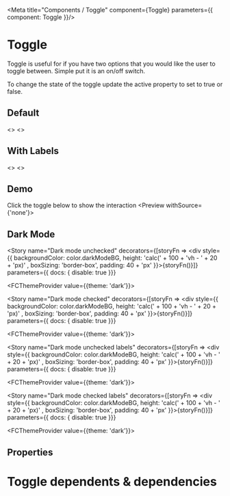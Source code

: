 
<Meta title="Components / Toggle" component={Toggle} parameters={{ component: Toggle }}/>

# Toggle

Toggle is useful for if you have two options that you would like the user to toggle between.  Simple put it is an on/off switch.
 
To change the state of the toggle update the active property to set to true or false.

## Default
<Preview>
    <Story name="Toggle Unchecked" parameters={{ decorators: [withKnobs]}}>
    <>
    <Toggle aria-label="toggle"/>
    </>
    </Story>
</Preview>

<Preview>
    <Story name="Toggle Checked" parameters={{ decorators: [withKnobs]}}>
    <>
    <Toggle active aria-label="toggle"/>
    </>
    </Story>
</Preview> 

## With Labels
<Preview>
    <Story name="Toggle Unchecked Labeled" parameters={{ decorators: [withKnobs]}}>
    <>
    <Toggle showLabels aria-label="toggle"/>
    </>
    </Story>
</Preview>

<Preview>
    <Story name="Toggle Checked Labeled" parameters={{ decorators: [withKnobs]}}>
    <>
    <Toggle active showLabels aria-label="toggle"/>
    </>
    </Story>
</Preview>


## Demo

Click the toggle below to show the interaction
<Preview withSource={'none'}>
<ToggleDemo  />
</Preview>

## Dark Mode

<ToggleDark />


<Story
  name="Dark mode unchecked"
  decorators={[storyFn => <div style={{ backgroundColor: color.darkModeBG, height: 'calc(' + 100 + 'vh - ' + 20 + 'px)' , boxSizing: 'border-box', padding: 40 + 'px' }}>{storyFn()}</div>]}
  parameters={{ docs: { disable: true }}}
>
  <FCThemeProvider value={{theme: 'dark'}}>
    <Toggle aria-label="toggle"/>
  </FCThemeProvider>
</Story>

<Story
  name="Dark mode checked"
  decorators={[storyFn => <div style={{ backgroundColor: color.darkModeBG, height: 'calc(' + 100 + 'vh - ' + 20 + 'px)' , boxSizing: 'border-box', padding: 40 + 'px' }}>{storyFn()}</div>]}
  parameters={{ docs: { disable: true }}}
>
  <FCThemeProvider value={{theme: 'dark'}}>
    <Toggle active aria-label="toggle"/>
  </FCThemeProvider>
</Story>


<Story
  name="Dark mode unchecked labels"
  decorators={[storyFn => <div style={{ backgroundColor: color.darkModeBG, height: 'calc(' + 100 + 'vh - ' + 20 + 'px)' , boxSizing: 'border-box', padding: 40 + 'px' }}>{storyFn()}</div>]}
  parameters={{ docs: { disable: true }}}
>
  <FCThemeProvider value={{theme: 'dark'}}>
    <Toggle showLabels aria-label="toggle"/>
  </FCThemeProvider>
</Story>

<Story
  name="Dark mode checked labels"
  decorators={[storyFn => <div style={{ backgroundColor: color.darkModeBG, height: 'calc(' + 100 + 'vh - ' + 20 + 'px)' , boxSizing: 'border-box', padding: 40 + 'px' }}>{storyFn()}</div>]}
  parameters={{ docs: { disable: true }}}
>
  <FCThemeProvider value={{theme: 'dark'}}>
    <Toggle active showLabels aria-label="toggle"/>
  </FCThemeProvider>
</Story>

## Properties

<Props of={Toggle} />

# Toggle dependents & dependencies
<DependenciesTable titleDependencies='Dependencies' titleDependents='Dependents' of={Toggle} />
